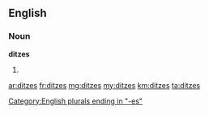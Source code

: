 ==English==

===Noun===
'''ditzes'''

# {{plural of|[[ditz]]}}

[[Category:English plurals ending in "-es"]]

[[ar:ditzes]]
[[fr:ditzes]]
[[mg:ditzes]]
[[my:ditzes]]
[[km:ditzes]]
[[ta:ditzes]]